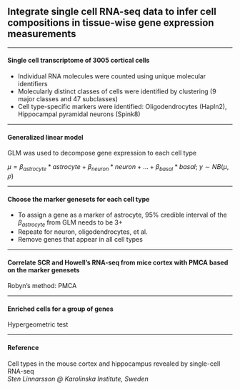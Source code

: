 ## Integrate single cell RNA-seq data to infer cell compositions in tissue-wise gene expression measurements

***

#### Single cell transcriptome of 3005 cortical cells

- Individual RNA molecules were counted using unique molecular identifiers
- Molecularly distinct classes of cells were identified by clustering (9 major classes and 47 subclasses)
- Cell type-specific markers were identified: Oligodendrocytes (Hapln2), Hippocampal pyramidal neurons (Spink8)

***

#### Generalized linear model

GLM was used to decompose gene expression to each cell type

$\mu = \beta_{astrocyte} * astrocyte + \beta_{neuron} * neuron + ... + \beta_{basal} * basal$; $y \sim NB(\mu, \rho)$

***

#### Choose the marker genesets for each cell type

- To assign a gene as a marker of astrocyte, 95% credible interval of the $\beta_{astrocyte}$ from GLM needs to be 3+
- Repeate for neuron, oligodendrocytes, et al.
- Remove genes that appear in all cell types

***

#### Correlate SCR and Howell's RNA-seq from mice cortex with PMCA based on the marker genesets

Robyn's method: PMCA

***

#### Enriched cells for a group of genes

Hypergeometric test

***

#### Reference

Cell types in the mouse cortex and hippocampus revealed by single-cell RNA-seq     
*Sten Linnarsson @ Karolinska Institute, Sweden*   

<!--

cat("test")

-->
